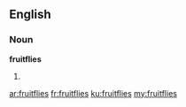 ==English==

===Noun===
'''fruitflies'''

# {{plural of|[[fruitfly]]}}

[[ar:fruitflies]]
[[fr:fruitflies]]
[[ku:fruitflies]]
[[my:fruitflies]]